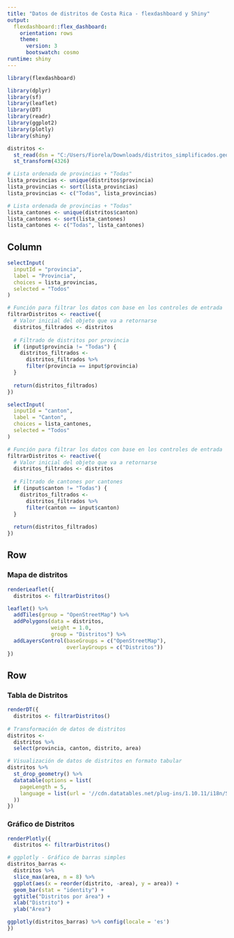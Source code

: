 ---
title: "Datos de distritos de Costa Rica - flexdashboard y Shiny"
output: 
  flexdashboard::flex_dashboard:
    orientation: rows
    theme:
      version: 3
      bootswatch: cosmo
runtime: shiny 
---

```{r setup, include=FALSE}
library(flexdashboard)
```

```{r paquetes}

library(dplyr)
library(sf)
library(leaflet)
library(DT)
library(readr)
library(ggplot2)
library(plotly)
library(shiny)

```

```{r lectura-datos}
distritos <- 
  st_read(dsn = "C:/Users/Fiorela/Downloads/distritos_simplificados.geojson", quiet = TRUE) %>%
  st_transform(4326)
```

```{r lista-provincias}
# Lista ordenada de provincias + "Todas"
lista_provincias <- unique(distritos$provincia)
lista_provincias <- sort(lista_provincias)
lista_provincias <- c("Todas", lista_provincias)
```

```{r lista-cantones}
# Lista ordenada de provincias + "Todas"
lista_cantones <- unique(distritos$canton)
lista_cantones <- sort(lista_cantones)
lista_cantones <- c("Todas", lista_cantones)
```


Column {.sidebar}
-----------------------------------------------------------------------

```{r filtro}

selectInput(
  inputId = "provincia",
  label = "Provincia",
  choices = lista_provincias,
  selected = "Todos"
)

# Función para filtrar los datos con base en los controles de entrada
filtrarDistritos <- reactive({
  # Valor inicial del objeto que va a retornarse
  distritos_filtrados <- distritos
  
  # Filtrado de distritos por provincia
  if (input$provincia != "Todas") {
    distritos_filtrados <-
      distritos_filtrados %>%
      filter(provincia == input$provincia)
  }
  
  return(distritos_filtrados)
})

```

```{r}
selectInput(
  inputId = "canton",
  label = "Canton",
  choices = lista_cantones,
  selected = "Todos"
) 

# Función para filtrar los datos con base en los controles de entrada
filtrarDistritos <- reactive({
  # Valor inicial del objeto que va a retornarse
  distritos_filtrados <- distritos
  
  # Filtrado de cantones por cantones
  if (input$canton != "Todas") {
    distritos_filtrados <-
      distritos_filtrados %>%
      filter(canton == input$canton)
  }
  
  return(distritos_filtrados)
})
```


Row {data-height=10}
-----------------------------------------------------------------------

### Mapa de distritos

```{r}

renderLeaflet({
  distritos <- filtrarDistritos()

leaflet() %>%
  addTiles(group = "OpenStreetMap") %>%
  addPolygons(data = distritos,
              weight = 1.0,
              group = "Distritos") %>%
  addLayersControl(baseGroups = c("OpenStreetMap"),
                   overlayGroups = c("Distritos"))
})

```

Row {data-height=10}
-----------------------------------------------------------------------

### Tabla de Distritos

```{r}

renderDT({
  distritos <- filtrarDistritos()
  
# Transformación de datos de distritos
distritos <-
  distritos %>%
  select(provincia, canton, distrito, area)

# Visualización de datos de distritos en formato tabular
distritos %>%
  st_drop_geometry() %>%
  datatable(options = list(
    pageLength = 5,
    language = list(url = '//cdn.datatables.net/plug-ins/1.10.11/i18n/Spanish.json')
  ))
})

```

### Gráfico de Distritos

```{r}
renderPlotly({
  distritos <- filtrarDistritos()

# ggplotly - Gráfico de barras simples 
distritos_barras <-
  distritos %>%
  slice_max(area, n = 8) %>% 
  ggplot(aes(x = reorder(distrito, -area), y = area)) +
  geom_bar(stat = "identity") +
  ggtitle("Distritos por área") +
  xlab("Distrito") +
  ylab("Área") 

ggplotly(distritos_barras) %>% config(locale = 'es')
})

```
